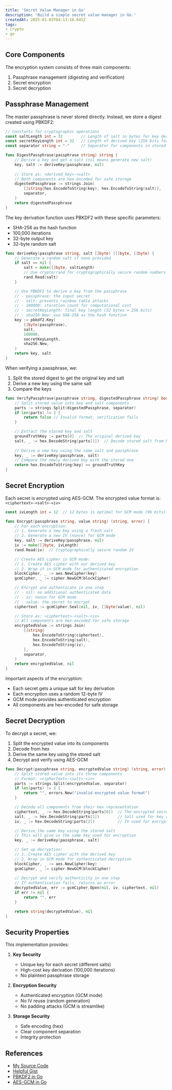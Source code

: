 ```yaml
---
title: 'Secret Value Manager in Go'
description: 'Build a simple secret value manager in Go.'
createdAt: 2025-01-03T04:13:16.645Z
tags:
- crypto
- go
---
```



## Core Components

The encryption system consists of three main components:
1. Passphrase management (digesting and verification)
2. Secret encryption
3. Secret decryption

## Passphrase Management

The master passphrase is never stored directly. Instead, we store a digest created using PBKDF2:

```go
// Constants for cryptographic operations
const saltLength int = 32        // Length of salt in bytes for key derivation
const secretKeyLength int = 32   // Length of derived key (256 bits for AES-256)
const separator string = "-"     // Separator for components in stored values

func DigestPassphrase(passphrase string) string {
    // Derive a key and get a salt (nil means generate new salt)
    key, salt := deriveKey(passphrase, nil)
    
    // Store as: <derived_key>-<salt>
    // Both components are hex-encoded for safe storage
    digestedPassphrase := strings.Join(
        []string{hex.EncodeToString(key), hex.EncodeToString(salt)},
        separator,
    )
    return digestedPassphrase
}
```

The key derivation function uses PBKDF2 with these specific parameters:
- SHA-256 as the hash function
- 100,000 iterations
- 32-byte output key
- 32-byte random salt

```go
func deriveKey(passphrase string, salt []byte) ([]byte, []byte) {
    // Generate a random salt if none provided
    if salt == nil {
        salt = make([]byte, saltLength)
        // Use crypto/rand for cryptographically secure random numbers
        rand.Read(salt)
    }

    // Use PBKDF2 to derive a key from the passphrase
    // - passphrase: the input secret
    // - salt: prevents rainbow table attacks
    // - 100000: iteration count for computational cost
    // - secretKeyLength: final key length (32 bytes = 256 bits)
    // - sha256.New: use SHA-256 as the hash function
    key := pbkdf2.Key(
        []byte(passphrase),
        salt,
        100000,
        secretKeyLength,
        sha256.New,
    )
    return key, salt
}
```

When verifying a passphrase, we:
1. Split the stored digest to get the original key and salt
2. Derive a new key using the same salt
3. Compare the keys

```go
func VerifyPassphrase(passphrase string, digestedPassphrase string) bool {
    // Split stored value into key and salt components
    parts := strings.Split(digestedPassphrase, separator)
    if len(parts) != 2 {
        return false // Invalid format, verification fails
    }

    // Extract the stored key and salt
    groundTruthKey := parts[0]  // The original derived key
    salt, _ := hex.DecodeString(parts[1])  // Decode stored salt from hex
    
    // Derive a new key using the same salt and passphrase
    key, _ := deriveKey(passphrase, salt)
    // Compare the newly derived key with the stored one
    return hex.EncodeToString(key) == groundTruthKey
}
```

## Secret Encryption

Each secret is encrypted using AES-GCM. The encrypted value format is:
`<ciphertext>-<salt>-<iv>`

```go
const ivLength int = 12  // 12 bytes is optimal for GCM mode (96 bits)

func Encrypt(passphrase string, value string) (string, error) {
    // For each encryption:
    // 1. Generate a new key using a fresh salt
    // 2. Generate a new IV (nonce) for GCM mode
    key, salt := deriveKey(passphrase, nil)
    iv := make([]byte, ivLength)
    rand.Read(iv)  // Cryptographically secure random IV

    // Create AES cipher in GCM mode:
    // 1. Create AES cipher with our derived key
    // 2. Wrap it in GCM mode for authenticated encryption
    blockCipher, _ := aes.NewCipher(key)
    gcmCipher, _ := cipher.NewGCM(blockCipher)

    // Encrypt and authenticate in one step
    // - nil: no additional authenticated data
    // - iv: nonce for GCM mode
    // - value: the secret to encrypt
    ciphertext := gcmCipher.Seal(nil, iv, []byte(value), nil)

    // Store as: <ciphertext>-<salt>-<iv>
    // All components are hex-encoded for safe storage
    encryptedValue := strings.Join(
        []string{
            hex.EncodeToString(ciphertext),
            hex.EncodeToString(salt),
            hex.EncodeToString(iv),
        },
        separator,
    )
    return encryptedValue, nil
}
```

Important aspects of the encryption:
- Each secret gets a unique salt for key derivation
- Each encryption uses a random 12-byte IV
- GCM mode provides authenticated encryption
- All components are hex-encoded for safe storage

## Secret Decryption

To decrypt a secret, we:
1. Split the encrypted value into its components
2. Decode from hex
3. Derive the same key using the stored salt
4. Decrypt and verify using AES-GCM

```go
func Decrypt(passphrase string, encryptedValue string) (string, error) {
    // Split stored value into its three components
    // Format: <ciphertext>-<salt>-<iv>
    parts := strings.Split(encryptedValue, separator)
    if len(parts) != 3 {
        return "", errors.New("invalid encrypted value format")
    }

    // Decode all components from their hex representation
    ciphertext, _ := hex.DecodeString(parts[0])  // The encrypted secret
    salt, _ := hex.DecodeString(parts[1])        // Salt used for key derivation
    iv, _ := hex.DecodeString(parts[2])          // IV used for encryption

    // Derive the same key using the stored salt
    // This will give us the same key used for encryption
    key, _ := deriveKey(passphrase, salt)

    // Set up decryption:
    // 1. Create AES cipher with the derived key
    // 2. Wrap in GCM mode for authenticated decryption
    blockCipher, _ := aes.NewCipher(key)
    gcmCipher, _ := cipher.NewGCM(blockCipher)
    
    // Decrypt and verify authenticity in one step
    // If authentication fails, returns an error
    decryptedValue, err := gcmCipher.Open(nil, iv, ciphertext, nil)
    if err != nil {
        return "", err
    }

    return string(decryptedValue), nil
}
```

## Security Properties

This implementation provides:

1. **Key Security**
   - Unique key for each secret (different salts)
   - High-cost key derivation (100,000 iterations)
   - No plaintext passphrase storage

2. **Encryption Security**
   - Authenticated encryption (GCM mode)
   - No IV reuse (random generation)
   - No padding attacks (GCM is streamlike)

3. **Storage Security**
   - Safe encoding (hex)
   - Clear component separation
   - Integrity protection

## References

- [My Source Code](https://github.com/Isaac-Fate/myst/blob/master/internal/crypto/crypto.go)
- [Helpful Gist](https://gist.github.com/tscholl2/dc7dc15dc132ea70a98e8542fefffa28)
- [PBKDF2 in Go](https://pkg.go.dev/golang.org/x/crypto/pbkdf2)
- [AES-GCM in Go](https://pkg.go.dev/crypto/cipher#NewGCM) 
